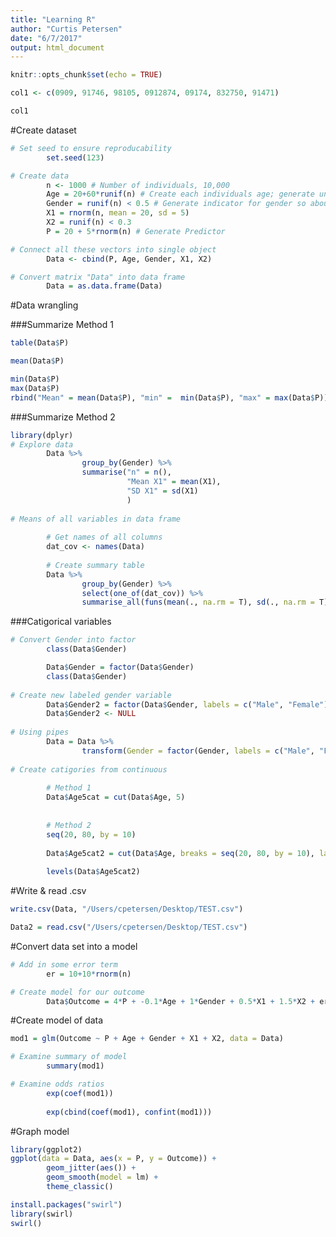 ```yaml
---
title: "Learning R"
author: "Curtis Petersen"
date: "6/7/2017"
output: html_document
---
```


```r
knitr::opts_chunk$set(echo = TRUE)
```


```r
col1 <- c(0909, 91746, 98105, 0912874, 09174, 832750, 91471)

col1
```

#Create dataset
```r
# Set seed to ensure reproducability 
        set.seed(123)

# Create data
        n <- 1000 # Number of individuals, 10,000
        Age = 20+60*runif(n) # Create each individuals age; generate uniformly distributed number between 0 and 1, multiply by 60 and add 20 to get an uniformly distrubuted age range between 20 and 80
        Gender = runif(n) < 0.5 # Generate indicator for gender so about 50% of the population is female
        X1 = rnorm(n, mean = 20, sd = 5)
        X2 = runif(n) < 0.3
        P = 20 + 5*rnorm(n) # Generate Predictor

# Connect all these vectors into single object
        Data <- cbind(P, Age, Gender, X1, X2)

# Convert matrix "Data" into data frame
        Data = as.data.frame(Data)
```


#Data wrangling

###Summarize Method 1
```r
table(Data$P)

mean(Data$P)

min(Data$P)
max(Data$P)
rbind("Mean" = mean(Data$P), "min" =  min(Data$P), "max" = max(Data$P))

```


###Summarize Method 2
```r
library(dplyr)
# Explore data
        Data %>%
                group_by(Gender) %>%
                summarise("n" = n(),
                          "Mean X1" = mean(X1),
                          "SD X1" = sd(X1)
                          )
        
# Means of all variables in data frame
        
        # Get names of all columns
        dat_cov <- names(Data)
        
        # Create summary table
        Data %>%
                group_by(Gender) %>%
                select(one_of(dat_cov)) %>%
                summarise_all(funs(mean(., na.rm = T), sd(., na.rm = T)))

```

###Catigorical variables
```r
# Convert Gender into factor
        class(Data$Gender)

        Data$Gender = factor(Data$Gender)
        class(Data$Gender)
        
# Create new labeled gender variable
        Data$Gender2 = factor(Data$Gender, labels = c("Male", "Female"))
        Data$Gender2 <- NULL
        
# Using pipes
        Data = Data %>%
                transform(Gender = factor(Gender, labels = c("Male", "Female")))
        
# Create catigories from continuous
        
        # Method 1
        Data$Age5cat = cut(Data$Age, 5)
        
        
        # Method 2
        seq(20, 80, by = 10)
        
        Data$Age5cat2 = cut(Data$Age, breaks = seq(20, 80, by = 10), labels = c("20-29", "30-39", "40-49", "50-59", "60-69", "70-79"))
        
        levels(Data$Age5cat2)
```



#Write & read .csv
```r
write.csv(Data, "/Users/cpetersen/Desktop/TEST.csv")

Data2 = read.csv("/Users/cpetersen/Desktop/TEST.csv")
```


#Convert data set into a model
```r
# Add in some error term
        er = 10+10*rnorm(n)

# Create model for our outcome
        Data$Outcome = 4*P + -0.1*Age + 1*Gender + 0.5*X1 + 1.5*X2 + er

```


#Create model of data
```r
mod1 = glm(Outcome ~ P + Age + Gender + X1 + X2, data = Data)

# Examine summary of model
        summary(mod1)

# Examine odds ratios
        exp(coef(mod1))
        
        exp(cbind(coef(mod1), confint(mod1)))
```


#Graph model
```r
library(ggplot2)
ggplot(data = Data, aes(x = P, y = Outcome)) +
        geom_jitter(aes()) + 
        geom_smooth(model = lm) + 
        theme_classic()
```

```r
install.packages("swirl")
library(swirl)
swirl()
```

